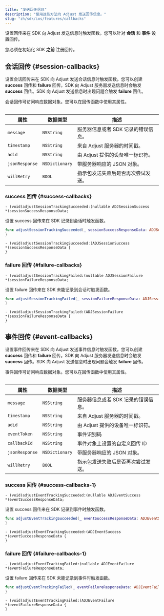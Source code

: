 ```yaml
---
title: "发送回传信息"
description: "使用这些方法向 Adjust 发送回传信息。"
slug: "zh/sdk/ios/features/callbacks"
---
```


设置回传来在 SDK 向 Adjust 发送信息时触发函数。您可以针对 **会话** 和 **事件** 设置回传。

<Callout type="important">

您必须在初始化 SDK **之前** 注册回传。

</Callout>

## 会话回传 {#session-callbacks}

设置会话回传来在 SDK 向 Adjust 发送会话信息时触发函数。您可以创建 **success** 回传和 **failure** 回传。SDK 向 Adjust 服务器发送信息时会触发 **success** 回传。SDK 向 Adjust 发送信息时出现问题会触发 **failure** 回传。

会话回传可访问响应数据对象。您可以在回传函数中使用其属性。

<Table>

| 属性           | 数据类型       | 描述                                |
| -------------- | -------------- | ----------------------------------- |
| `message`      | `NSString`     | 服务器信息或者 SDK 记录的错误信息。 |
| `timestamp`    | `NSString`     | 来自 Adjust 服务器的时间戳。        |
| `adid`         | `NSString`     | 由 Adjust 提供的设备唯一标识符。    |
| `jsonResponse` | `NSDictionary` | 带服务器响应的 JSON 对象。          |
| `willRetry`    | `BOOL`         | 指示包发送失败后是否再次尝试发送。  |

</Table>

### success 回传 {#success-callbacks}

<CodeBlock title="方法签名">

```objc
- (void)adjustSessionTrackingSucceeded:(nullable ADJSessionSuccess *)sessionSuccessResponseData;
```

</CodeBlock>

设置 success 回传来在 SDK 记录到会话时触发函数。

<Tabs>
<Tab title="Swift" sync="swift">

```swift
func adjustSessionTrackingSucceeded(_ sessionSuccessResponseData: ADJSessionSuccess?) {
}
```

</Tab>
<Tab title="Objective-C" sync="objc">

```objc
- (void)adjustSessionTrackingSucceeded:(ADJSessionSuccess *)sessionSuccessResponseData {
}
```

</Tab>
</Tabs>

### failure 回传 {#failure-callbacks}

<CodeBlock title="方法签名">

```objc
- (void)adjustSessionTrackingFailed:(nullable ADJSessionFailure *)sessionFailureResponseData;
```

</CodeBlock>

设置 failure 回传来在 SDK 未能记录到会话时触发函数。

<Tabs>
<Tab title="Swift" sync="swift">

```swift
func adjustSessionTrackingFailed(_ sessionFailureResponseData: ADJSessionFailure?) {
}
```

</Tab>
<Tab title="Objective-C" sync="objc">

```objc
- (void)adjustSessionTrackingFailed:(ADJSessionFailure *)sessionFailureResponseData {
}
```

</Tab>
</Tabs>

## 事件回传 {#event-callbacks}

设置事件回传来在 SDK 向 Adjust 发送事件信息时触发函数。您可以创建 **success** 回传和 **failure** 回传。SDK 向 Adjust 服务器发送信息时会触发 **success** 回传。SDK 向 Adjust 发送信息时出现问题会触发 **failure** 回传。

事件回传可访问响应数据对象。您可以在回传函数中使用其属性。

<Table>

| 属性           | 数据类型       | 描述                                |
| -------------- | -------------- | ----------------------------------- |
| `message`      | `NSString`     | 服务器信息或者 SDK 记录的错误信息。 |
| `timestamp`    | `NSString`     | 来自 Adjust 服务器的时间戳。        |
| `adid`         | `NSString`     | 由 Adjust 提供的设备唯一标识符。    |
| `eventToken`   | `NSString`     | 事件识别码                          |
| `callbackId`   | `NSString`     | 事件对象上设置的自定义回传 ID       |
| `jsonResponse` | `NSDictionary` | 带服务器响应的 JSON 对象。          |
| `willRetry`    | `BOOL`         | 指示包发送失败后是否再次尝试发送。  |

</Table>

### success 回传 {#success-callbacks-1}

<CodeBlock title="方法签名">

```objc
- (void)adjustEventTrackingSucceeded:(nullable ADJEventSuccess *)eventSuccessResponseData;
```

</CodeBlock>

设置 success 回传来在 SDK 记录到事件时触发函数。

<Tabs>
<Tab title="Swift" sync="swift">

```swift
func adjustEventTrackingSucceeded(_ eventSuccessResponseData: ADJEventSuccess?) {
}
```

</Tab>
<Tab title="Objective-C" sync="objc">

```objc
- (void)adjustEventTrackingSucceeded:(ADJEventSuccess *)eventSuccessResponseData {
}
```

</Tab>
</Tabs>

### failure 回传 {#failure-callbacks-1}

<CodeBlock title="方法签名">

```objc
- (void)adjustEventTrackingFailed:(nullable ADJEventFailure *)eventFailureResponseData;
```

</CodeBlock>

设置 failure 回传来在 SDK 未能记录到事件时触发函数。

<Tabs>
<Tab title="Swift" sync="swift">

```swift
func adjustEventTrackingFailed(_ eventFailureResponseData: ADJEventFailure?) {
}
```

</Tab>
<Tab title="Objective-C" sync="objc">

```objc
- (void)adjustEventTrackingFailed:(ADJEventFailure *)eventFailureResponseData {
}
```

</Tab>
</Tabs>
